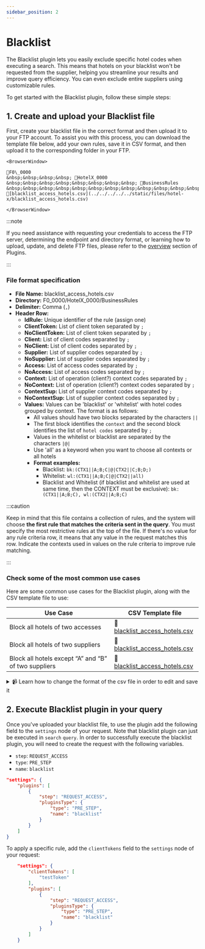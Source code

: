 ```yaml
---
sidebar_position: 2
---
```


# Blacklist

The Blacklist plugin lets you easily exclude specific hotel codes when executing a search. This means that hotels on your blacklist won't be requested from the supplier, helping you streamline your results and improve query efficiency. You can even exclude entire suppliers using customizable rules.

To get started with the Blacklist plugin, follow these simple steps:

## 1. Create and upload your Blacklist file

First, create your blacklist file in the correct format and then upload it to your FTP account. To assist you with this process, you can download the template file below, add your own rules, save it in CSV format, and then upload it to the corresponding folder in your FTP.

```mdx-code-block
<BrowserWindow>

📁F0\_0000  
&nbsp;&nbsp;&nbsp;&nbsp; 📁HotelX_0000  
&nbsp;&nbsp;&nbsp;&nbsp;&nbsp;&nbsp;&nbsp;&nbsp; 📁BusinessRules  
&nbsp;&nbsp;&nbsp;&nbsp;&nbsp;&nbsp;&nbsp;&nbsp;&nbsp;&nbsp;&nbsp;&nbsp; 📄[blacklist_access_hotels.csv](../../../../../static/files/hotel-x/blacklist_access_hotels.csv)

</BrowserWindow>
```

:::note

If you need assistance with requesting your credentials to access the FTP server, determining the endpoint and directory format, or learning how to upload, update, and delete FTP files, please refer to the [overview](../plugins/overview) section of Plugins.

:::

### File format specification

* **File Name:** blacklist_access_hotels.csv
* **Directory:** F0_0000/HotelX_0000/BusinessRules
* **Delimiter:** Comma (`,`)
* **Header Row:**
	* **IdRule:** Unique identifier of the rule (assign one)
	* **ClientToken:** List of client token separated by `;` 
	* **NoClientToken:** List of client token separated by `;`  
	* **Client:** List of client codes separated by `;` 
	* **NoClient:** List of client codes separated by `;` 
	* **Supplier:** List of supplier codes separated by `;` 
	* **NoSupplier:** List of supplier codes separated by `;` 
	* **Access:** List of access codes separated by `;` 
	* **NoAccess:** List of access codes separated by `;` 
	* **Context:** List of operation (client?) context codes separated by `;` 
	* **NoContext:** List of operation (client?) context codes separated by `;` 
	* **ContextSup:** List of supplier context codes separated by `;` 
	* **NoContextSup:** List of supplier context codes separated by `;` 
	* **Values:** Values can be 'blacklist' or 'whitelist' with hotel codes grouped by context. The format is as follows:
		* All values should have two blocks separated by the characters `||`
		* The first block identifies the `context` and the second block identifies the list of `hotel codes` separated by `;` 
		* Values in the whitelist or blacklist are separated by the characters `|@|`
		* Use 'all' as a keyword when you want to choose all contexts or all hotels
		* **Format examples:**
			* Blacklist: `bk:(CTX1||A;B;C|@|CTX2||C;B;D;)`
			* Whitelist: `wl:(CTX1||A;B;C|@|CTX2||all)`
			* Blacklist and Whitelist (if blacklist and whitelist are used at same time, then the CONTEXT must be exclusive): `bk:(CTX1||A;B;C), wl:(CTX2||A;B;C)`

:::caution

Keep in mind that this file contains a collection of rules, and the system will choose **the first rule that matches the criteria sent in the query**. You must specify the most restrictive rules at the top of the file. If there's no value for any rule criteria row, it means that any value in the request matches this row. Indicate the contexts used in values on the rule criteria to improve rule matching.

:::


### Check some of the most common use cases

Here are some common use cases for the Blacklist plugin, along with the CSV template file to use:

| Use Case                                                      | CSV Template file             |
|---------------------------------------------------------------|-------------------------------|
| Block all hotels of two accesses                              | 📄[blacklist\_access\_hotels.csv](../../../../../static/files/hotel-x/blacklist_access_hotels-1.csv) |
| Block all hotels of two suppliers                             | 📄[blacklist\_access\_hotels.csv](../../../../../static/files/hotel-x/blacklist_access_hotels-2.csv) |
| Block all hotels except “A” and “B” of two suppliers          | 📄[blacklist\_access\_hotels.csv](../../../../../static/files/hotel-x/blacklist_access_hotels-3.csv) |

<details>
    <summary>📹 Learn how to change the format of the csv file in order to edit and save it</summary>
    <div>
        <div>[Añadir vídeo]</div>
    </div>
</details>



## 2. Execute Blacklist plugin in your query

Once you've uploaded your blacklist file, to use the plugin add the following field to the `settings` node of your request. Note that blacklist plugin can just be executed in `search` `query`. In order to successfully execute the blacklist plugin, you will need to create the request with the following variables.

* `step`: `REQUEST_ACCESS`
* `type`: `PRE_STEP`
* `name`: `blacklist`

```json
"settings": {
	"plugins": [
		{
			"step": "REQUEST_ACCESS",
			"pluginsType": {
				"type": "PRE_STEP",
				"name": "blacklist"
			}
		}
	]
}
```

To apply a specific rule, add the `clientTokens` field to the `settings` node of your request:

```json
	"settings": {
		"clientTokens": [
			"testToken"
		],
		"plugins": [
            {
				"step": "REQUEST_ACCESS",
				"pluginsType": {
					"type": "PRE_STEP",
					"name": "blacklist"
				}
			}
        ]
	}
```